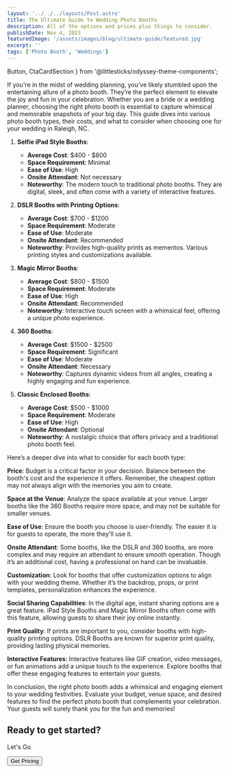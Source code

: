 ```yaml
---
layout: '../../../layouts/Post.astro'
title: The Ultimate Guide to Wedding Photo Booths
description: All of the options and prices plus things to consider.
publishDate: Nov 4, 2023
featuredImage: '/assets/images/blog/ultimate-guide/featured.jpg'
excerpt: ''
tags: ['Photo Booth', 'Weddings']
---
```

  Button,
  CtaCardSection
} from '@littlesticks/odyssey-theme-components';


If you're in the midst of wedding planning, you’ve likely stumbled upon the entertaining allure of a photo booth. They’re the perfect element to elevate the joy and fun in your celebration. Whether you are a bride or a wedding planner, choosing the right photo booth is essential to capture whimsical and memorable snapshots of your big day. This guide dives into various photo booth types, their costs, and what to consider when choosing one for your wedding in Raleigh, NC.

1. **Selfie iPad Style Booths**:
    - **Average Cost**: $400 - $800
    - **Space Requirement**: Minimal
    - **Ease of Use**: High
    - **Onsite Attendant**: Not necessary
    - **Noteworthy**: The modern touch to traditional photo booths. They are digital, sleek, and often come with a variety of interactive features.

2. **DSLR Booths with Printing Options**:
    - **Average Cost**: $700 - $1200
    - **Space Requirement**: Moderate
    - **Ease of Use**: Moderate
    - **Onsite Attendant**: Recommended
    - **Noteworthy**: Provides high-quality prints as mementos. Various printing styles and customizations available.

3. **Magic Mirror Booths**:
    - **Average Cost**: $800 - $1500
    - **Space Requirement**: Moderate
    - **Ease of Use**: High
    - **Onsite Attendant**: Recommended
    - **Noteworthy**: Interactive touch screen with a whimsical feel, offering a unique photo experience.

4. **360 Booths**:
    - **Average Cost**: $1500 - $2500
    - **Space Requirement**: Significant
    - **Ease of Use**: Moderate
    - **Onsite Attendant**: Necessary
    - **Noteworthy**: Captures dynamic videos from all angles, creating a highly engaging and fun experience.

5. **Classic Enclosed Booths**:
    - **Average Cost**: $500 - $1000
    - **Space Requirement**: Moderate
    - **Ease of Use**: High
    - **Onsite Attendant**: Optional
    - **Noteworthy**: A nostalgic choice that offers privacy and a traditional photo booth feel.

Here’s a deeper dive into what to consider for each booth type:

**Price**: 
Budget is a critical factor in your decision. Balance between the booth's cost and the experience it offers. Remember, the cheapest option may not always align with the memories you aim to create.

**Space at the Venue**: 
Analyze the space available at your venue. Larger booths like the 360 Booths require more space, and may not be suitable for smaller venues.

**Ease of Use**:
Ensure the booth you choose is user-friendly. The easier it is for guests to operate, the more they'll use it.

**Onsite Attendant**:
Some booths, like the DSLR and 360 booths, are more complex and may require an attendant to ensure smooth operation. Though it’s an additional cost, having a professional on hand can be invaluable.

**Customization**:
Look for booths that offer customization options to align with your wedding theme. Whether it’s the backdrop, props, or print templates, personalization enhances the experience.

**Social Sharing Capabilities**:
In the digital age, instant sharing options are a great feature. iPad Style Booths and Magic Mirror Booths often come with this feature, allowing guests to share their joy online instantly.

**Print Quality**:
If prints are important to you, consider booths with high-quality printing options. DSLR Booths are known for superior print quality, providing lasting physical memories.

**Interactive Features**:
Interactive features like GIF creation, video messages, or fun animations add a unique touch to the experience. Explore booths that offer these engaging features to entertain your guests.

In conclusion, the right photo booth adds a whimsical and engaging element to your wedding festivities. Evaluate your budget, venue space, and desired features to find the perfect photo booth that complements your celebration. Your guests will surely thank you for the fun and memories!

<CtaCardSection background="var(--theme-surface-1)" color="var(--theme-on-surface-2)">
    <h2>Ready to get started?</h2>
    <p>Let's Go</p>
    <Button href="https://popstar-photo-booths.checkcherry.com/reservation/event_type" customIcon>
    Get Pricing
    <Fragment slot="icon">
      <Icon name="ic:baseline-chevron-right"/>
    </Fragment>
    </Button>
</CtaCardSection>